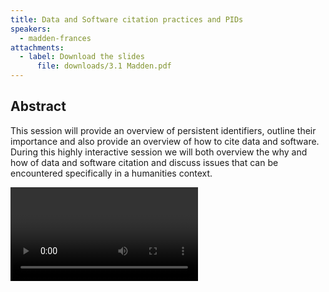 ```yaml
---
title: Data and Software citation practices and PIDs
speakers:
  - madden-frances
attachments:
  - label: Download the slides
	  file: downloads/3.1 Madden.pdf
---
```

## Abstract

This session will provide an overview of persistent identifiers, outline their importance and also provide an overview of how to cite data and software. During this highly interactive session we will both overview the why and how of data and software citation and discuss issues that can be encountered specifically in a humanities context.

<Video provider="youtube" id="rloVDjE-PO4">
  Frances Madden - Data and Software Citation Practices and PIDs
</Video>
